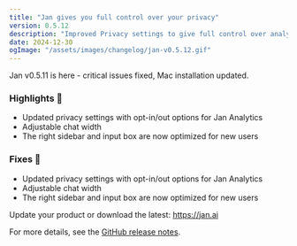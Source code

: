 ```yaml
---
title: "Jan gives you full control over your privacy"
version: 0.5.12
description: "Improved Privacy settings to give full control over analytics."
date: 2024-12-30
ogImage: "/assets/images/changelog/jan-v0.5.12.gif"
---
```



<ChangelogHeader title= "Jan v0.5.12: Improved Privacy settings to give full control over analytics." date="2024-12-30" ogImage= "/assets/images/changelog/jan-v0.5.12.gif"  />

Jan v0.5.11 is here - critical issues fixed, Mac installation updated.

### Highlights 🎉 

- Updated privacy settings with opt-in/out options for Jan Analytics
- Adjustable chat width
- The right sidebar and input box are now optimized for new users

### Fixes 💫
- Updated privacy settings with opt-in/out options for Jan Analytics
- Adjustable chat width
- The right sidebar and input box are now optimized for new users

Update your product or download the latest: https://jan.ai

For more details, see the [GitHub release notes](https://github.com/janhq/jan/releases/tag/v0.5.12).
